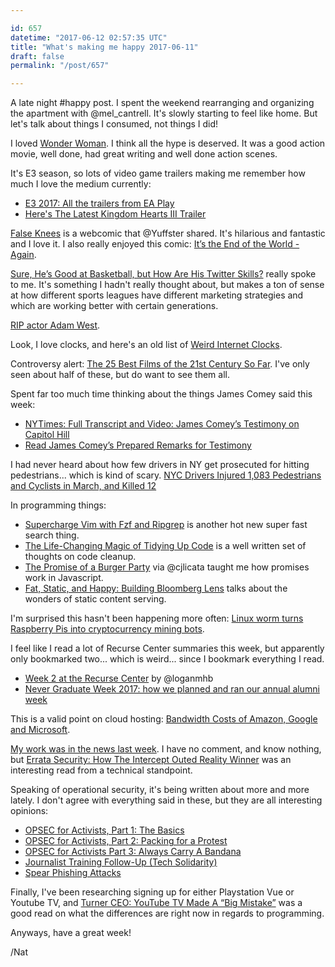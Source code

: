 ```yaml
---

id: 657
datetime: "2017-06-12 02:57:35 UTC"
title: "What's making me happy 2017-06-11"
draft: false
permalink: "/post/657"

---
```


A late night #happy post. I spent the weekend rearranging and organizing the apartment with @mel_cantrell. It's slowly starting to feel like home. But let's talk about things I consumed, not things I did!

I loved [Wonder Woman](https://en.wikipedia.org/wiki/Wonder_Woman_(2017_film)). I think all the hype is deserved. It was a good action movie, well done, had great writing and well done action scenes.


It's E3 season, so lots of video game trailers making me remember how much I love the medium currently:

 - [E3 2017: All the trailers from EA Play](https://www.polygon.com/e3/2017/6/10/15776302/e3-2017-ea-play-trailers)
 - [Here's The Latest Kingdom Hearts III Trailer](https://kotaku.com/heres-the-latest-kingdom-hearts-iii-trailer-1795994415)

[False Knees](http://www.falseknees.com) is a webcomic that @Yuffster shared. It's hilarious and fantastic and I love it. I also really enjoyed this comic: [It’s the End of the World - Again](https://thenib.com/it-s-the-end-of-the-world-again?t=recent).

[Sure, He’s Good at Basketball, but How Are His Twitter Skills?](https://mobile.nytimes.com/2017/06/06/sports/basketball/sure-hes-good-at-basketball-but-how-are-his-twitter-skills.html?_r=0&referer=https://t.co/33QavrxOwz?amp=1) really spoke to me. It's something I hadn't really thought about, but makes a ton of sense at how different sports leagues have different marketing strategies and which are working better with certain generations.

[RIP actor Adam West](http://www.cnn.com/2017/06/10/celebrities/obit-adam-west/index.html).

Look, I love clocks, and here's an old list of [Weird Internet Clocks](https://www.theatlantic.com/technology/archive/2014/12/say-goodbye-to-2014-with-these-weird-internet-clocks/384015/).

Controversy alert: [The 25 Best Films of the 21st Century So Far](https://www.nytimes.com/interactive/2017/06/09/movies/the-25-best-films-of-the-21st-century.html?smid=tw-nytimes&smtyp=cur&_r=0). I've only seen about half of these, but do want to see them all.

Spent far too much time thinking about the things James Comey said this week:

 - [NYTimes: Full Transcript and Video: James Comey’s Testimony on Capitol Hill](https://nyti.ms/2rZXsrn)
 - [Read James Comey’s Prepared Remarks for Testimony](https://www.nytimes.com/interactive/2017/06/07/us/politics/document-Comey-Prepared-Remarks-Testimony.html)

I had never heard about how few drivers in NY get prosecuted for hitting pedestrians... which is kind of scary. [NYC Drivers Injured 1,083 Pedestrians and Cyclists in March, and Killed 12](http://nyc.streetsblog.org/2017/04/25/nyc-drivers-injured-1083-pedestrians-and-cyclists-in-march-and-killed-12/)

In programming things:

 - [Supercharge Vim with Fzf and Ripgrep](https://medium.com/@crashybang/supercharge-vim-with-fzf-and-ripgrep-d4661fc853d2?source=ifttt--------------1) is another hot new super fast search thing.
 - [The Life-Changing Magic of Tidying Up Code](https://www.facebook.com/notes/kent-beck/the-life-changing-magic-of-tidying-up-code/1544047022294823/) is a well written set of thoughts on code cleanup.
 - [The Promise of a Burger Party](https://kosamari.com/notes/the-promise-of-a-burger-party) via @cjlicata taught me how promises work in Javascript.
 - [Fat, Static, and Happy: Building Bloomberg Lens](https://trackchanges.postlight.com/fat-static-and-happy-building-bloomberg-lens-8a458a10ed2a?source=ifttt--------------1) talks about the wonders of static content serving.

I'm surprised this hasn't been happening more often: [Linux worm turns Raspberry Pis into cryptocurrency mining bots](https://boingboing.net/2017/06/11/mzi8s867ylmc7bspmeh95povxpq3pz.html).

I feel like I read a lot of Recurse Center summaries this week, but apparently only bookmarked two... which is weird... since I bookmark everything I read.

 - [Week 2 at the Recurse Center](https://bckly.com/posts/2017-06-06-rc-week-2.html) by @loganmhb
 - [Never Graduate Week 2017: how we planned and ran our annual alumni week](https://www.recurse.com/blog/114-never-graduate-week-2017-how-we-planned-and-ran-our-annual-alumni-week)


This is a valid point on cloud hosting: [Bandwidth Costs of Amazon, Google and Microsoft](https://www.arador.com/ridiculous-bandwidth-costs-amazon-google-microsoft/).

[My work was in the news last week](https://www.nytimes.com/2017/06/06/business/media/intercept-reality-winner-russia-trump-leak.html?_r=0). I have no comment, and know nothing, but [Errata Security: How The Intercept Outed Reality Winner](http://blog.erratasec.com/2017/06/how-intercept-outed-reality-winner.html?m=1) was an interesting read from a technical standpoint.

Speaking of operational security, it's being written about more and more lately. I don't agree with everything said in these, but they are all interesting opinions:

 - [OPSEC for Activists, Part 1: The Basics](http://blog.totallynotmalware.net/?p=106)
 - [OPSEC for Activists, Part 2: Packing for a Protest](http://blog.totallynotmalware.net/?p=160)
 - [OPSEC for Activists Part 3: Always Carry A Bandana](http://blog.totallynotmalware.net/?p=286)
 - [Journalist Training Follow-Up (Tech Solidarity)](https://techsolidarity.org/resources/journalist_checkup.html)
 - [Spear Phishing Attacks](https://www.schneier.com/blog/archives/2017/06/spear_phishing_.html)

Finally, I've been researching signing up for either Playstation Vue or Youtube TV, and [Turner CEO: YouTube TV Made A “Big Mistake”](http://www.tubefilter.com/2017/03/02/turner-ceo-youtube-tv-made-big-mistake/) was a good read on what the differences are right now in regards to programming.

Anyways, have a great week!

/Nat

